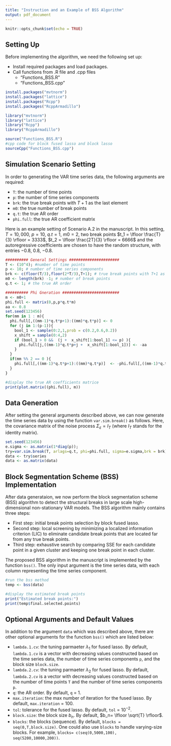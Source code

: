 ---
title: "Instruction and an Example of BSS Algorithm"
output: pdf_document
---

```{r setup, include=FALSE}
knitr::opts_chunk$set(echo = TRUE)
```

## Setting Up

Before implementing the algorithm, we need the following set up:

* Install required packages and load packages.
* Call functions from .R file and .cpp files
    + "Functions_BSS.R"
    + "Functions_BSS.cpp"

```{r,eval=FALSE}
install.packages("mvtnorm")
install.packages("lattice")
install.packages("Rcpp")
install.packages("RcppArmadillo")
```

```{r}
library("mvtnorm")
library("lattice")
library("Rcpp")
library("RcppArmadillo")
```

```{r}
source("Functions_BSS.R")
#cpp code for block fused lasso and block lasso
sourceCpp("Functions_BSS.cpp")
```


## Simulation Scenario Setting

In order to generating the VAR time series data, the following arguments are required:

* $\texttt{T}$: the number of time points
* $\texttt{p}$: the number of time series components
* $\texttt{brk}$: the true break points with $T+1$ as the last element
* $\texttt{m0}$: the true number of break points
* $\texttt{q.t}$: the true AR order
* $\texttt{phi.full}$: the true AR coefficient matrix

Here is an example setting of Scenario A.2 in the manuscript. In this setting, $T = 10,000$, $p = 10$, $q.t = 1$, $m0 = 2$, two break points $t_1 = \lfloor \frac{T}{3} \rfloor = 3333$, $t_2 =  \lfloor \frac{2T}{3} \rfloor  = 6666$ and the autoregressive coefficients are chosen to have the random structure, with entries $-0.8$, $0.8$, $-0.8$.


```{r}
########## General Settings ######################
T <- (10^4); #number of time points
p <- 10; # number of time series components
brk <- c(floor(T/3),floor(2*T/3),T+1); # true break points with T+1 as the last element
m0 <- length(brk) -1; # number of break points
q.t <- 1; # the true AR order

########## Phi Gneration #########################
m <- m0+1
phi.full <- matrix(0,p,p*q.t*m)
aa <- 0.8
set.seed(123456)
for(mm in 1 : m){
  phi.full[,((mm-1)*q.t*p+1):((mm)*q.t*p)] <- 0
  for (j in 1:(p-1)){
    bool_1 <- sample(0:2,1,prob = c(0.2,0.6,0.2))
    x_shift = sample(0:4,2)
    if (bool_1 > 0 &&  (j +  x_shift[1:bool_1] <= p) ){
      phi.full[j,((mm-1)*q.t*p+j +  x_shift[1:bool_1])] <- -aa
    }
  }
  if(mm %% 2 == 0 ){
    phi.full[,((mm-1)*q.t*p+1):((mm)*q.t*p)]  <- -phi.full[,((mm-1)*q.t*p+1):((mm)*q.t*p)]
  }
}  

#display the true AR coefficients matrice
print(plot.matrix((phi.full), m))
```

## Data Generation

After setting the general arguments described above, we can now generate the time series data by using the function  $\texttt{var.sim.break()}$ as follows. Here, the covariance matrix of the noise process $\Sigma_\varepsilon = I_T$ (where $I_T$ stands for the identity matrix). 

```{r}
set.seed(123456)
e.sigma <- as.matrix(1*diag(p));
try=var.sim.break(T, arlags=q.t, phi=phi.full, sigma=e.sigma,brk = brk)
data <- try$series
data <- as.matrix(data)
```

## Block Segmentation Scheme (BSS) Implementation 

After data generataion, we now perform the block segmentation scheme (BSS) algorithm to detect the structural breaks in large scale high-dimensional non-stationary VAR models. The BSS algorithm mainly contains three steps:

* First step: initial break points selection by block fused lasso.
* Second step: local screening by minimizing a localized information criterion (LIC) to eliminate candidate break points that are located far from any true break points. 
* Third step: exhaustive search by comparing SSE for each candidate point in a given cluster and keeping one break point in each cluster. 

The proposed BSS algorithm in the manuscript is implemented by the function $\texttt{bss()}$. The only input argument is the time series data, with each column representing the time series component.  
```{r}
#run the bss method
temp <- bss(data)

#display the estimated break points
print("Estimated break points:")
print(temp$final.selected.points)
```

## Optional Arguments and Default Values

In addition to the argument $\texttt{data}$  which was described above, there are other optional arguments for the function $\texttt{bss()}$ which are listed below: 

* $\texttt{lambda.1.cv}$: the tuning parmaeter $\lambda_1$ for fused lasso. By default, $\texttt{lambda.1.cv}$ is a vector with decreasing values constructed based on the time series data, the number of time series components $\texttt{p}$, and the block size $\texttt{block.size}$.
* $\texttt{lambda.2.cv}$: the tuning parmaeter $\lambda_2$ for fused lasso. By default, $\texttt{lambda.2.cv}$ is a vector with decreasing values constructed based on the  number of time points $\texttt{T}$ and the number of time series components $\texttt{p}$. 
* $\texttt{q}$: the AR order. By default, $\texttt{q}$ = 1.
* $\texttt{max.iteration}$: the max number of iteration for the fused lasso. By default, $\texttt{max.iteration}$ = 100. 
* $\texttt{tol}$: tolerance for the fused lasso. By default, $\texttt{tol}$ = $10^{-2}$. 
* $\texttt{block.size}$: the block size $b_n$. By default, $b_n= \lfloor \sqrt{T} \rfloor$.
* $\texttt{blocks}$: the blocks (sequence). By default, $\texttt{blocks = seq(0,T,block.size)}$. One could also use $\texttt{blocks}$ to handle varying-size blocks. For example, $\texttt{blocks= c(seq(0,5000,100), seq(5200,10000,200))}$. 
